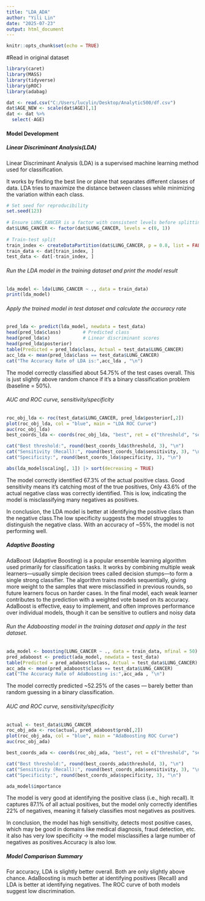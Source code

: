 ---
title: "LDA_ADA"
author: "Yili Lin"
date: "2025-07-23"
output: html_document
---

```{r setup, include=FALSE}
knitr::opts_chunk$set(echo = TRUE)
```

#Read in original dataset
```{r}
library(caret)
library(MASS)
library(tidyverse)
library(pROC)
library(adabag)
```

```{r start}
dat <- read.csv("C:/Users/lucylin/Desktop/Analytic500/df.csv")
dat$AGE_NEW <- scale(dat$AGE)[,1]
dat <- dat %>% 
  select(-AGE)
```
#### Model Development

##### Linear Discriminant Analysis(LDA)
Linear Discriminant Analysis (LDA) is a supervised machine learning method used for classification.

It works by finding the best line or plane that separates different classes of data. LDA tries to maximize the distance between classes while minimizing the variation within each class.

```{r}
# Set seed for reproducibility
set.seed(123)
 
# Ensure LUNG_CANCER is a factor with consistent levels before splitting
dat$LUNG_CANCER <- factor(dat$LUNG_CANCER, levels = c(0, 1))
 
# Train-test split
train_index <- createDataPartition(dat$LUNG_CANCER, p = 0.8, list = FALSE)
train_data <- dat[train_index, ]
test_data <- dat[-train_index, ]
```

###### Run the LDA model in the training dataset and print the model result
```{r}
lda_model <- lda(LUNG_CANCER ~ ., data = train_data)
print(lda_model)
```

###### Apply the trained model in test dataset and calculate the accuracy rate
```{r}
pred_lda <- predict(lda_model, newdata = test_data)
head(pred_lda$class)        # Predicted class
head(pred_lda$x)            # Linear discriminant scores
head(pred_lda$posterior)
table(Predicted = pred_lda$class, Actual = test_data$LUNG_CANCER)
acc_lda <- mean(pred_lda$class == test_data$LUNG_CANCER)
cat("The Accuracy Rate of LDA is:",acc_lda , "\n")
```
The model correctly classified about 54.75% of the test cases overall. This is just slightly above random chance if it's a binary classification problem (baseline = 50%).

###### AUC and ROC curve, sensitivity/specificity
```{r}
roc_obj_lda <- roc(test_data$LUNG_CANCER, pred_lda$posterior[,2])
plot(roc_obj_lda, col = "blue", main = "LDA ROC Curve")
auc(roc_obj_lda)
best_coords_lda <- coords(roc_obj_lda, "best", ret = c("threshold", "sensitivity", "specificity"), transpose = FALSE)

cat("Best threshold:", round(best_coords_lda$threshold, 3), "\n")
cat("Sensitivity (Recall):", round(best_coords_lda$sensitivity, 3), "\n")
cat("Specificity:", round(best_coords_lda$specificity, 3), "\n")

abs(lda_model$scaling[, 1]) |> sort(decreasing = TRUE)
```
The model correctly identified 67.3% of the actual positive class. Good sensitivity means it's catching most of the true positives, Only 43.6% of the actual negative class was correctly identified. This is low, indicating the model is misclassifying many negatives as positives. 

In conclusion, the LDA model is better at identifying the positive class than the negative class.The low specificity suggests the model struggles to distinguish the negative class. With an accuracy of ~55%, the model is not performing well.

##### Adaptive Boosting
AdaBoost (Adaptive Boosting) is a popular ensemble learning algorithm used primarily for classification tasks. It works by combining multiple weak learners—usually simple decision trees called decision stumps—to form a single strong classifier. The algorithm trains models sequentially, giving more weight to the samples that were misclassified in previous rounds, so future learners focus on harder cases. In the final model, each weak learner contributes to the prediction with a weighted vote based on its accuracy. AdaBoost is effective, easy to implement, and often improves performance over individual models, though it can be sensitive to outliers and noisy data

###### Run the Adaboosting model in the training dataset and apply in the test dataset.
```{r}
ada_model <- boosting(LUNG_CANCER ~ ., data = train_data, mfinal = 50)
pred_adaboost <- predict(ada_model, newdata = test_data)
table(Predicted = pred_adaboost$class, Actual = test_data$LUNG_CANCER)
acc_ada <- mean(pred_adaboost$class == test_data$LUNG_CANCER)
cat("The Accuracy Rate of AdaBoosting is:",acc_ada , "\n")
```
The model correctly predicted ~52.25% of the cases — barely better than random guessing in a binary classification.

###### AUC and ROC curve, sensitivity/specificity
```{r}
actual <- test_data$LUNG_CANCER
roc_obj_ada <- roc(actual, pred_adaboost$prob[,2])
plot(roc_obj_ada, col = "blue", main = "AdaBoosting ROC Curve")
auc(roc_obj_ada)
```

```{r}
best_coords_ada <- coords(roc_obj_ada, "best", ret = c("threshold", "sensitivity", "specificity"), transpose = FALSE)

cat("Best threshold:", round(best_coords_ada$threshold, 3), "\n")
cat("Sensitivity (Recall):", round(best_coords_ada$sensitivity, 3), "\n")
cat("Specificity:", round(best_coords_ada$specificity, 3), "\n")

ada_model$importance
```
The model is very good at identifying the positive class (i.e., high recall). It captures 87.1% of all actual positives, but the model only correctly identifies 22% of negatives, meaning it falsely classifies most negatives as positives.

In conclusion, the model has high sensitivity, detects most positive cases, which may be good in domains like medical diagnosis, fraud detection, etc. it also has very low specificity → the model misclassifies a large number of negatives as positives.Accuracy is also low. 

##### Model Comparison Summary
For accuracy, LDA is slightly better overall. Both are only slightly above chance. AdaBoosting is much better at identifying positives (Recall) and LDA is better at identifying negatives. The ROC curve of both models suggest low discrimination.
